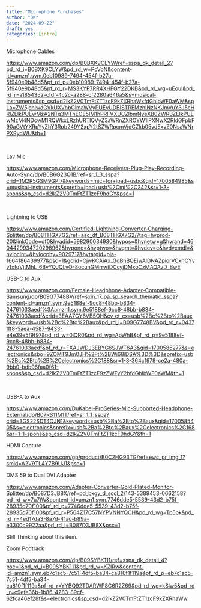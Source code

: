 ```yaml
---
title: "Microphone Purchases"
author: "DK"
date: "2024-09-22"
draft: yes
categories: [intro]
---
```


Microphone Cables

<https://www.amazon.com/dp/B0BXK9CLYW/ref=sspa_dk_detail_2?pd_rd_i=B0BXK9CLYW&pd_rd_w=PcVoN&content-id=amzn1.sym.0eb10989-7494-454f-b27a-5f940e9b48d5&pf_rd_p=0eb10989-7494-454f-b27a-5f940e9b48d5&pf_rd_r=MS3KYP7RR4XHFGY22DKB&pd_rd_wg=uEouI&pd_rd_r=a1854352-cfdf-4c2c-a288-cf2280a646a5&s=musical-instruments&sp_csd=d2lkZ2V0TmFtZT1zcF9kZXRhaWxfdGhlbWF0aWM&spLa=ZW5jcnlwdGVkUXVhbGlmaWVyPUEyUDBISTREMzhINzNKJmVuY3J5cHRlZElkPUEwMzA2NTg3MThEOE5IM1hPRFVXUCZlbmNyeXB0ZWRBZElkPUEwMzM4NDcwM1RQWkxLRzhURTlQVyZ3aWRnZXROYW1lPXNwX2RldGFpbF90aGVtYXRpYyZhY3Rpb249Y2xpY2tSZWRpcmVjdCZkb05vdExvZ0NsaWNrPXRydWU&th=1>

 

Lav Mic

<https://www.amazon.com/Microphone-Receivers-Plug-Play-Recording-Auto-Sync/dp/B0B6G23Q1B/ref=sr_1_3_sspa?crid=1M2R5GSM9GPI7&keywords=mic+for+ipad+usbc&qid=1700584985&s=musical-instruments&sprefix=ipad+usb%2Cmi%2C242&sr=1-3-spons&sp_csd=d2lkZ2V0TmFtZT1zcF9hdGY&psc=1>

 

Lightning to USB

<https://www.amazon.com/Certified-Lightning-Converter-Charging-Splitter/dp/B08THGX7G2/ref=asc_df_B08THGX7G2/?tag=hyprod-20&linkCode=df0&hvadid=598290034930&hvpos=&hvnetw=g&hvrand=4604429934720298962&hvpone=&hvptwo=&hvqmt=&hvdev=c&hvdvcmdl=&hvlocint=&hvlocphy=9029717&hvtargid=pla-1664186439977&psc=1&gclid=CjwKCAiAx_GqBhBQEiwAlDNAZpiorVCxhCYvv1xfqVjtMhL_6BvYQJQLvO-8ocunGMrrwtDCcyjDMxoCzMAQAvD_BwE>

USB-C to Aux

<https://www.amazon.com/Female-Headphone-Adapter-Compatible-Samsung/dp/B09G7748BV/ref=sxin_17_pa_sp_search_thematic_sspa?content-id=amzn1.sym.9e5188ef-9cc8-48bb-b834-24761033aedf%3Aamzn1.sym.9e5188ef-9cc8-48bb-b834-24761033aedf&crid=3EAA7GY6VB5OH&cv_ct_cx=usb%2Bc%2Bto%2Baux&keywords=usb%2Bc%2Bto%2Baux&pd_rd_i=B09G7748BV&pd_rd_r=0437fff8-5aea-4587-9433-e4e39e5f9f97&pd_rd_w=0iQR0&pd_rd_wg=ApWhB&pf_rd_p=9e5188ef-9cc8-48bb-b834-24761033aedf&pf_rd_r=FXAJWDJ3EBYG6SJWT6A3&qid=1700585277&s=electronics&sbo=9ZOMT9Jm0JH%2Ft%2BWi68iDSA%3D%3D&sprefix=usb%2Bc%2Bto%2B%2Celectronics%2C188&sr=1-3-364cf978-ce2a-480a-9bb0-bdb96faa0f61-spons&sp_csd=d2lkZ2V0TmFtZT1zcF9zZWFyY2hfdGhlbWF0aWM&th=1>

 

USB-A to Aux

<https://www.amazon.com/DuKabel-ProSeries-Mic-Supported-Headphone-External/dp/B07RS11M1T/ref=sr_1_1_sspa?crid=3GS22SDT4QJN1&keywords=usb%2Ba%2Bto%2Baux&qid=1700585405&s=electronics&sprefix=usb%2Ba%2Bto%2Baux%2Celectronics%2C168&sr=1-1-spons&sp_csd=d2lkZ2V0TmFtZT1zcF9hdGY&th=1>

HDMI Capture

<https://www.amazon.com/gp/product/B0C2HG93TG/ref=ewc_pr_img_1?smid=A2V9TL4Y7B9UJ1&psc=1>

DMS 59 to Dual DVI Adapter

<https://www.amazon.com/Adapter-Converter-Gold-Plated-Monitor-Splitter/dp/B087D3JB8X/ref=pd_bxgy_d_sccl_2/143-5389453-0662158?pd_rd_w=7u7tW&content-id=amzn1.sym.7746dde5-5539-43d2-b75f-28935d70f100&pf_rd_p=7746dde5-5539-43d2-b75f-28935d70f100&pf_rd_r=P564Z17C57NYPVNNYQCH&pd_rd_wg=Tp5ok&pd_rd_r=4ed17da3-8a7d-41ac-b89a-e3300c9922aa&pd_rd_i=B087D3JB8X&psc=1>

Still Thinking about this item.

Zoom Podtrack

<https://www.amazon.com/dp/B09SYBK111/ref=sspa_dk_detail_4?psc=1&pd_rd_i=B09SYBK111&pd_rd_w=KZlRw&content-id=amzn1.sym.eb7c1ac5-7c51-4df5-ba34-ca810f1f119a&pf_rd_p=eb7c1ac5-7c51-4df5-ba34-ca810f1f119a&pf_rd_r=YYBQ92TDARWP8C6R2Z69&pd_rd_wg=kSlw5&pd_rd_r=c9efe36b-1b86-4283-89cf-62fca46ef28f&s=electronics&sp_csd=d2lkZ2V0TmFtZT1zcF9kZXRhaWw>

 

 

 

 

 

 

 

 

 

 

\
